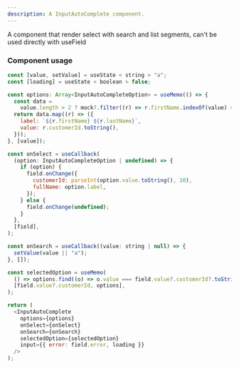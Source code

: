 ```yaml
---
description: A InputAutoComplete component.
---
```


A component that render select with search and list segments, can't be used directly with useField

### Component usage

```js
const [value, setValue] = useState < string > "a";
const [loading] = useState < boolean > false;

const options: Array<InputAutoCompleteOption> = useMemo(() => {
  const data =
    value.length > 2 ? mock?.filter((r) => r.firstName.indexOf(value) > -1 || r.lastName.indexOf(value) > -1) : mock;
  return data.map((r) => ({
    label: `${r.firstName} ${r.lastName}`,
    value: r.customerId.toString(),
  }));
}, [value]);

const onSelect = useCallback(
  (option: InputAutoCompleteOption | undefined) => {
    if (option) {
      field.onChange({
        customerId: parseInt(option.value.toString(), 10),
        fullName: option.label,
      });
    } else {
      field.onChange(undefined);
    }
  },
  [field],
);

const onSearch = useCallback((value: string | null) => {
  setValue(value || "a");
}, []);

const selectedOption = useMemo(
  () => options.find((o) => o.value === field.value?.customerId?.toString()),
  [field.value?.customerId, options],
);

return (
  <InputAutoComplete
    options={options}
    onSelect={onSelect}
    onSearch={onSearch}
    selectedOption={selectedOption}
    input={{ error: field.error, loading }}
  />
);
```
